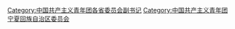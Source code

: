 [[Category:中国共产主义青年团各省委员会副书记|Category:中国共产主义青年团各省委员会副书记]]
[[Category:中国共产主义青年团宁夏回族自治区委员会|Category:中国共产主义青年团宁夏回族自治区委员会]]